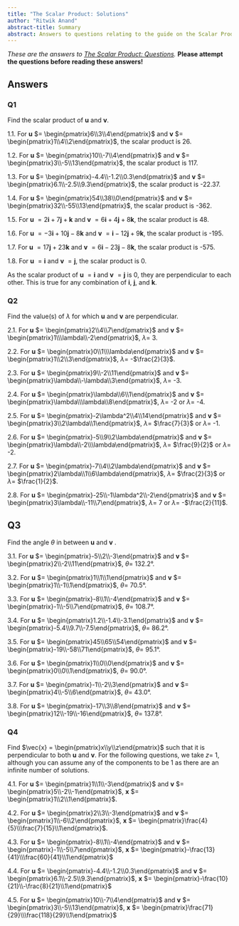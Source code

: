 ```yaml
---
title: "The Scalar Product: Solutions"
author: "Ritwik Anand"
abstract-title: Summary
abstract: Answers to questions relating to the guide on the Scalar Product.
---
```


*These are the answers to [The Scalar Product: Questions](qs-scalar_product.qmd).* **Please attempt the questions before reading these answers!**

## Answers {.unnumbered}

### Q1 {.unnumbered}

Find the scalar product of **u** and **v**.

1.1. For **u** $= \begin{pmatrix}6\\3\\4\end{pmatrix}$ and **v** $= \begin{pmatrix}1\\4\\2\end{pmatrix}$, the scalar product is 26.

1.2. For **u** $= \begin{pmatrix}10\\-7\\4\end{pmatrix}$ and **v** $= \begin{pmatrix}3\\-5\\13\end{pmatrix}$, the scalar product is 117.

1.3. For **u** $= \begin{pmatrix}-4.4\\-1.2\\0.3\end{pmatrix}$ and **v** $= \begin{pmatrix}6.1\\-2.5\\9.3\end{pmatrix}$, the scalar product is -22.37.

1.4. For **u** $= \begin{pmatrix}54\\38\\0\end{pmatrix}$ and **v** $= \begin{pmatrix}32\\-55\\13\end{pmatrix}$, the scalar product is -362.

1.5. For **u** $= 2\mathbf{i} + 7\mathbf{j} + \mathbf{k}$ and **v** $= 6\mathbf{i} + 4\mathbf{j} + 8\mathbf{k}$, the scalar product is 48.

1.6. For **u** $= -3\mathbf{i} + 10\mathbf{j} - 8\mathbf{k}$ and **v** $= \mathbf{i} - 12\mathbf{j} + 9\mathbf{k}$, the scalar product is -195.

1.7. For **u** $= 17\mathbf{j} + 23\mathbf{k}$ and **v** $= 6\mathbf{i} - 23\mathbf{j} - 8\mathbf{k}$, the scalar product is -575.

1.8. For  **u** $= \mathbf{i}$ and **v** $= \mathbf{j}$, the scalar product is 0.

As the scalar product of  **u** $= \mathbf{i}$ and **v** $= \mathbf{j}$ is 0, they are perpendicular to each other. This is true for any combination of $\mathbf{i}$, $\mathbf{j}$, and $\mathbf{k}$.

### Q2 {-}

Find the value(s) of $\lambda$ for which **u**  and **v**  are perpendicular.

2.1. For **u** $= \begin{pmatrix}2\\4\\7\end{pmatrix}$ and **v** $= \begin{pmatrix}1\\\lambda\\-2\end{pmatrix}$, $\lambda$= 3.

2.2. For **u** $= \begin{pmatrix}0\\1\\\lambda\end{pmatrix}$ and **v** $= \begin{pmatrix}1\\2\\3\end{pmatrix}$, $\lambda$= -$\frac{2}{3}$.

2.3. For **u** $= \begin{pmatrix}9\\-2\\11\end{pmatrix}$ and **v** $= \begin{pmatrix}\lambda\\-\lambda\\3\end{pmatrix}$, $\lambda$= -3.

2.4. For **u** $= \begin{pmatrix}\lambda\\6\\1\end{pmatrix}$ and **v** $= \begin{pmatrix}\lambda\\\lambda\\8\end{pmatrix}$, $\lambda$= -2 or $\lambda$= -4.

2.5. For **u** $= \begin{pmatrix}-2\lambda^2\\4\\14\end{pmatrix}$ and **v** $= \begin{pmatrix}3\\2\lambda\\1\end{pmatrix}$, $\lambda$= $\frac{7}{3}$ or $\lambda$= -1.

2.6. For **u** $= \begin{pmatrix}-5\\9\\2\lambda\end{pmatrix}$ and **v** $= \begin{pmatrix}\lambda\\-2\\\lambda\end{pmatrix}$, $\lambda$= $\frac{9}{2}$ or $\lambda$= -2.

2.7. For **u** $= \begin{pmatrix}-7\\4\\2\lambda\end{pmatrix}$ and **v** $= \begin{pmatrix}2\lambda\\1\\6\lambda\end{pmatrix}$, $\lambda$= $\frac{2}{3}$ or $\lambda$= $\frac{1}{2}$.

2.8. For **u** $= \begin{pmatrix}-25\\-1\lambda^2\\-2\end{pmatrix}$ and **v** $= \begin{pmatrix}3\lambda\\-11\\7\end{pmatrix}$, $\lambda$= 7 or $\lambda$= -$\frac{2}{11}$.

## Q3 {-}

Find the angle $\theta$ in between **u**  and **v** .

3.1. For **u** $= \begin{pmatrix}-5\\2\\-3\end{pmatrix}$ and **v** $= \begin{pmatrix}2\\-2\\11\end{pmatrix}$, $\theta$= 132.2&deg;.

3.2. For **u** $= \begin{pmatrix}1\\1\\1\end{pmatrix}$ and **v** $= \begin{pmatrix}1\\-1\\1\end{pmatrix}$, $\theta$= 70.5&deg;.

3.3. For **u** $= \begin{pmatrix}-8\\1\\-4\end{pmatrix}$ and **v** $= \begin{pmatrix}-1\\-5\\7\end{pmatrix}$, $\theta$= 108.7&deg;.

3.4. For **u** $= \begin{pmatrix}1.2\\-1.4\\-3.1\end{pmatrix}$ and **v** $= \begin{pmatrix}-5.4\\9.7\\-7.5\end{pmatrix}$, $\theta$= 86.2&deg;.

3.5. For **u** $= \begin{pmatrix}45\\65\\54\end{pmatrix}$ and **v** $= \begin{pmatrix}-19\\-58\\71\end{pmatrix}$, $\theta$= 95.1&deg;.

3.6. For **u** $= \begin{pmatrix}1\\0\\0\end{pmatrix}$ and **v** $= \begin{pmatrix}0\\0\\1\end{pmatrix}$, $\theta$= 90.0&deg;.

3.7. For **u** $= \begin{pmatrix}-1\\-2\\3\end{pmatrix}$ and **v** $= \begin{pmatrix}4\\-5\\6\end{pmatrix}$, $\theta$= 43.0&deg;.

3.8. For **u** $= \begin{pmatrix}-17\\3\\8\end{pmatrix}$ and **v** $= \begin{pmatrix}12\\-19\\-16\end{pmatrix}$, $\theta$= 137.8&deg;.

### Q4 {-}

Find $\vec{x} = \begin{pmatrix}x\\y\\z\end{pmatrix}$ such that it is perpendicular to both **u** and **v**.
For the following questions, we take $z$= 1, although you can assume any of the components to be 1 as there are an infinite number of solutions. 

4.1. For **u** $= \begin{pmatrix}1\\1\\-3\end{pmatrix}$ and **v** $= \begin{pmatrix}5\\-2\\-1\end{pmatrix}$, **x** $= \begin{pmatrix}1\\2\\1\end{pmatrix}$.

4.2. For **u** $= \begin{pmatrix}2\\3\\-3\end{pmatrix}$ and **v** $= \begin{pmatrix}1\\-6\\2\end{pmatrix}$, **x** $= \begin{pmatrix}\frac{4}{5}\\\frac{7}{15}\\1\end{pmatrix}$.

4.3. For **u** $= \begin{pmatrix}-8\\1\\-4\end{pmatrix}$ and **v** $= \begin{pmatrix}-1\\-5\\7\end{pmatrix}$, **x** $= \begin{pmatrix}-\frac{13}{41}\\\frac{60}{41}\\1\end{pmatrix}$

4.4. For **u** $= \begin{pmatrix}-4.4\\-1.2\\0.3\end{pmatrix}$ and **v** $= \begin{pmatrix}6.1\\-2.5\\9.3\end{pmatrix}$, **x** $= \begin{pmatrix}-\frac{10}{21}\\-\frac{8}{21}\\1\end{pmatrix}$

4.5. For **u** $= \begin{pmatrix}10\\-7\\4\end{pmatrix}$ and **v** $= \begin{pmatrix}3\\-5\\13\end{pmatrix}$, **x** $= \begin{pmatrix}\frac{71}{29}\\\frac{118}{29}\\1\end{pmatrix}$














